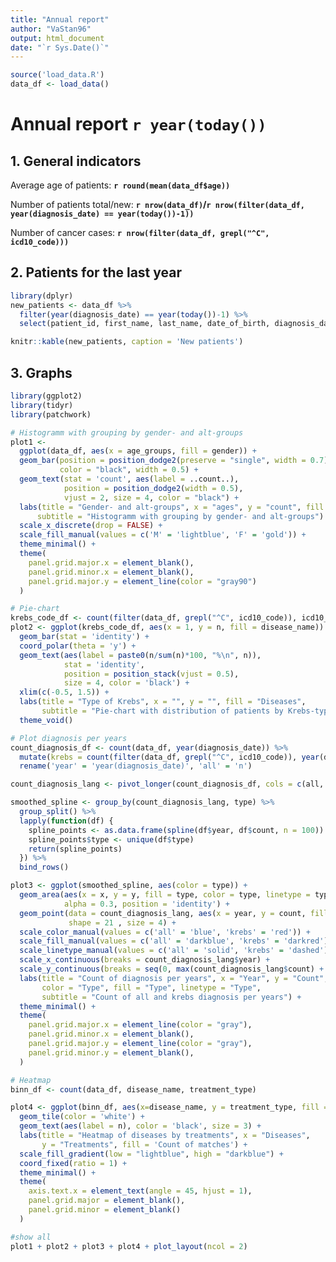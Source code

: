 ```yaml
---
title: "Annual report"
author: "VaStan96"
output: html_document
date: "`r Sys.Date()`"
---
```


```r
source('load_data.R')
data_df <- load_data()
```

# **Annual report `r year(today())`**

## 1. General indicators

Average age of patients: **`r round(mean(data_df$age))`**

Number of patients total/new: **`r nrow(data_df)`/`r nrow(filter(data_df, year(diagnosis_date) == year(today())-1))`**

Number of cancer cases: **`r nrow(filter(data_df, grepl("^C", icd10_code)))`**

## 2. Patients for the last year

```r
library(dplyr)
new_patients <- data_df %>%
  filter(year(diagnosis_date) == year(today())-1) %>%
  select(patient_id, first_name, last_name, date_of_birth, diagnosis_date, disease_name, treatment_type)

knitr::kable(new_patients, caption = 'New patients')
```

## 3. Graphs

```r
library(ggplot2)
library(tidyr)
library(patchwork)

# Histogramm with grouping by gender- and alt-groups
plot1 <- 
  ggplot(data_df, aes(x = age_groups, fill = gender)) + 
  geom_bar(position = position_dodge2(preserve = "single", width = 0.7),
           color = "black", width = 0.5) +
  geom_text(stat = 'count', aes(label = ..count..),
            position = position_dodge2(width = 0.5),
            vjust = 2, size = 4, color = "black") +
  labs(title = "Gender- and alt-groups", x = "ages", y = "count", fill = "Gender",
      subtitle = "Histogramm with grouping by gender- and alt-groups") +
  scale_x_discrete(drop = FALSE) +
  scale_fill_manual(values = c('M' = 'lightblue', 'F' = 'gold')) +
  theme_minimal() +
  theme(
    panel.grid.major.x = element_blank(),
    panel.grid.minor.x = element_blank(),
    panel.grid.major.y = element_line(color = "gray90")
  )

# Pie-chart
krebs_code_df <- count(filter(data_df, grepl("^C", icd10_code)), icd10_code, disease_name)
plot2 <- ggplot(krebs_code_df, aes(x = 1, y = n, fill = disease_name)) +
  geom_bar(stat = 'identity') +
  coord_polar(theta = 'y') +
  geom_text(aes(label = paste0(n/sum(n)*100, "%\n", n)),
            stat = 'identity',
            position = position_stack(vjust = 0.5),
            size = 4, color = 'black') +
  xlim(c(-0.5, 1.5)) +
  labs(title = "Type of Krebs", x = "", y = "", fill = "Diseases",
       subtitle = "Pie-chart with distribution of patients by Krebs-type") +
  theme_void()

# Plot diagnosis per years
count_diagnosis_df <- count(data_df, year(diagnosis_date)) %>%
  mutate(krebs = count(filter(data_df, grepl("^C", icd10_code)), year(diagnosis_date))$n) %>%
  rename('year' = 'year(diagnosis_date)', 'all' = 'n')

count_diagnosis_lang <- pivot_longer(count_diagnosis_df, cols = c(all, krebs), names_to = 'type', values_to = 'count')

smoothed_spline <- group_by(count_diagnosis_lang, type) %>%
  group_split() %>%
  lapply(function(df) {
    spline_points <- as.data.frame(spline(df$year, df$count, n = 100))
    spline_points$type <- unique(df$type)
    return(spline_points)
  }) %>%
  bind_rows()

plot3 <- ggplot(smoothed_spline, aes(color = type)) +
  geom_area(aes(x = x, y = y, fill = type, color = type, linetype = type),
            alpha = 0.3, position = 'identity') +
  geom_point(data = count_diagnosis_lang, aes(x = year, y = count, fill = type),
             shape = 21 , size = 4) +
  scale_color_manual(values = c('all' = 'blue', 'krebs' = 'red')) +
  scale_fill_manual(values = c('all' = 'darkblue', 'krebs' = 'darkred')) +
  scale_linetype_manual(values = c('all' = 'solid', 'krebs' = 'dashed')) +
  scale_x_continuous(breaks = count_diagnosis_lang$year) +
  scale_y_continuous(breaks = seq(0, max(count_diagnosis_lang$count) + 1, by = 1)) +
  labs(title = "Count of diagnosis per years", x = "Year", y = "Count",
       color = "Type", fill = "Type", linetype = "Type",
       subtitle = "Count of all and krebs diagnosis per years") +
  theme_minimal() +
  theme(
    panel.grid.major.x = element_line(color = "gray"),
    panel.grid.minor.x = element_blank(),
    panel.grid.major.y = element_line(color = "gray"),
    panel.grid.minor.y = element_blank(),
  )

# Heatmap
binn_df <- count(data_df, disease_name, treatment_type)

plot4 <- ggplot(binn_df, aes(x=disease_name, y = treatment_type, fill = n)) +
  geom_tile(color = 'white') +
  geom_text(aes(label = n), color = 'black', size = 3) +
  labs(title = "Heatmap of diseases by treatments", x = "Diseases",
       y = "Treatments", fill = 'Count of matches') +
  scale_fill_gradient(low = "lightblue", high = "darkblue") +
  coord_fixed(ratio = 1) +
  theme_minimal() +
  theme(
    axis.text.x = element_text(angle = 45, hjust = 1),
    panel.grid.major = element_blank(),
    panel.grid.minor = element_blank()
  )

#show all
plot1 + plot2 + plot3 + plot4 + plot_layout(ncol = 2)

```
